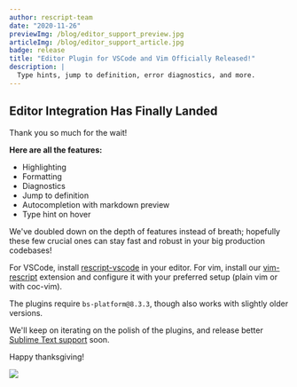 ```yaml
---
author: rescript-team
date: "2020-11-26"
previewImg: /blog/editor_support_preview.jpg
articleImg: /blog/editor_support_article.jpg
badge: release
title: "Editor Plugin for VSCode and Vim Officially Released!"
description: |
  Type hints, jump to definition, error diagnostics, and more.
---
```



## Editor Integration Has Finally Landed

Thank you so much for the wait!

**Here are all the features:**
- Highlighting
- Formatting
- Diagnostics
- Jump to definition
- Autocompletion with markdown preview
- Type hint on hover

We've doubled down on the depth of features instead of breath; hopefully these few crucial ones can stay fast and robust in your big production codebases!

For VSCode, install [rescript-vscode](https://marketplace.visualstudio.com/items?itemName=chenglou92.rescript-vscode) in your editor. For vim, install our [vim-rescript](https://github.com/rescript-lang/vim-rescript) extension and configure it with your preferred setup (plain vim or with coc-vim).

The plugins require `bs-platform@8.3.3`, though also works with slightly older versions.

We'll keep on iterating on the polish of the plugins, and release better [Sublime Text support](https://github.com/rescript-lang/rescript-sublime) soon.

Happy thanksgiving!

<Image withShadow={false} src="/blog/editor_support_article.jpg" caption="ReScript now offers autocompletion for VSCode and neovim (Sublime coming soon)"/>

